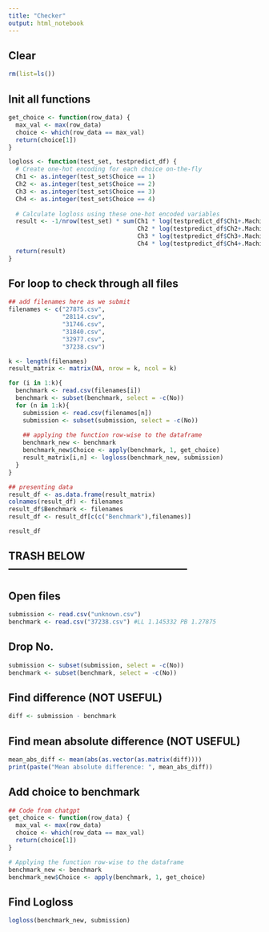 ```yaml
---
title: "Checker"
output: html_notebook
---
```


## Clear
```r
rm(list=ls())
```

## Init all functions
```r
get_choice <- function(row_data) {
  max_val <- max(row_data)
  choice <- which(row_data == max_val)
  return(choice[1])
}

logloss <- function(test_set, testpredict_df) {
  # Create one-hot encoding for each choice on-the-fly
  Ch1 <- as.integer(test_set$Choice == 1)
  Ch2 <- as.integer(test_set$Choice == 2)
  Ch3 <- as.integer(test_set$Choice == 3)
  Ch4 <- as.integer(test_set$Choice == 4)
  
  # Calculate logloss using these one-hot encoded variables
  result <- -1/nrow(test_set) * sum(Ch1 * log(testpredict_df$Ch1+.Machine$double.eps) +
                                    Ch2 * log(testpredict_df$Ch2+.Machine$double.eps) +
                                    Ch3 * log(testpredict_df$Ch3+.Machine$double.eps) +
                                    Ch4 * log(testpredict_df$Ch4+.Machine$double.eps))
  return(result)
}
```

## For loop to check through all files
```r
## add filenames here as we submit
filenames <- c("27875.csv",
               "28114.csv",
               "31746.csv",
               "31840.csv",
               "32977.csv",
               "37238.csv")

k <- length(filenames)
result_matrix <- matrix(NA, nrow = k, ncol = k)

for (i in 1:k){
  benchmark <- read.csv(filenames[i])
  benchmark <- subset(benchmark, select = -c(No))
  for (n in 1:k){
    submission <- read.csv(filenames[n])
    submission <- subset(submission, select = -c(No))
    
    ## applying the function row-wise to the dataframe
    benchmark_new <- benchmark
    benchmark_new$Choice <- apply(benchmark, 1, get_choice)
    result_matrix[i,n] <- logloss(benchmark_new, submission)
  }
}

## presenting data
result_df <- as.data.frame(result_matrix)
colnames(result_df) <- filenames
result_df$Benchmark <- filenames
result_df <- result_df[c(c("Benchmark"),filenames)]

result_df
```


## TRASH BELOW ---------------------------------------------------

## Open files
```r
submission <- read.csv("unknown.csv")
benchmark <- read.csv("37238.csv") #LL 1.145332 PB 1.27875
```

## Drop No.
```r
submission <- subset(submission, select = -c(No))
benchmark <- subset(benchmark, select = -c(No))
```

## Find difference (NOT USEFUL)
```r
diff <- submission - benchmark
```

## Find mean absolute difference (NOT USEFUL)
```r
mean_abs_diff <- mean(abs(as.vector(as.matrix(diff))))
print(paste("Mean absolute difference: ", mean_abs_diff))
```

## Add choice to benchmark
```r
## Code from chatgpt
get_choice <- function(row_data) {
  max_val <- max(row_data)
  choice <- which(row_data == max_val)
  return(choice[1])
}

# Applying the function row-wise to the dataframe
benchmark_new <- benchmark
benchmark_new$Choice <- apply(benchmark, 1, get_choice)

```


## Find Logloss
```r
logloss(benchmark_new, submission)
```


